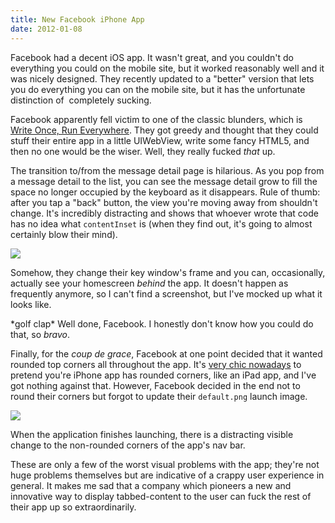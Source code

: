 ```yaml
---
title: New Facebook iPhone App
date: 2012-01-08
---
```



Facebook had a decent iOS app. It wasn't great, and you couldn't do everything you could on the mobile site, but it worked reasonably well and it was nicely designed. They recently updated to a "better" version that lets you do everything you can on the mobile site, but it has the unfortunate distinction of &nbsp;completely sucking.&nbsp;

Facebook apparently fell victim to one of the classic blunders, which is [Write Once, Run Everywhere](http://www.readwriteweb.com/mobile/2011/09/how-facebook-mobile-was-design.php). They got greedy and thought that they could stuff their entire app in a little UIWebView, write some fancy HTML5, and then no one would be the wiser. Well, they really fucked _that_ up.

The transition to/from the message detail page is hilarious. As you pop from a message detail to the list, you can see the message detail grow to fill the space no longer occupied by the keyboard as it disappears. Rule of thumb: after you tap a "back" button, the view you're moving away from shouldn't change. It's incredibly distracting and shows that whoever wrote that code has no idea what `contentInset` is (when they find out, it's going to almost certainly blow their mind).

![](A5B8084091084EC29F08A81BF04DEC3E.png)

Somehow, they change their key window's frame and you can, occasionally, actually see your homescreen _behind_ the app. It doesn't happen as frequently anymore, so I can't find a screenshot, but I've mocked up what it looks like.

\*golf clap\* Well done, Facebook. I honestly don't know how you could do that, so _bravo_.

Finally, for the _coup de grace_, Facebook at one point decided that it wanted rounded top corners all throughout the app. It's [very chic nowadays](http://stackoverflow.com/questions/8735969/applying-rounded-corners-for-the-whole-application) to pretend you're iPhone app has rounded corners, like an iPad app, and I've got nothing against that. However, Facebook decided in the end not to round their corners but forgot to update their `default.png` launch image.

![](33B761481E564800B002935B5E4F3021.png)

When the application finishes launching, there is a distracting visible change to the non-rounded corners of the app's nav bar.

These are only a few of the worst visual problems with the app; they're not huge problems themselves but are indicative of a crappy user experience in general. It makes me sad that a company which pioneers a new and innovative way to display tabbed-content to the user can fuck the rest of their app up so extraordinarily.


  
